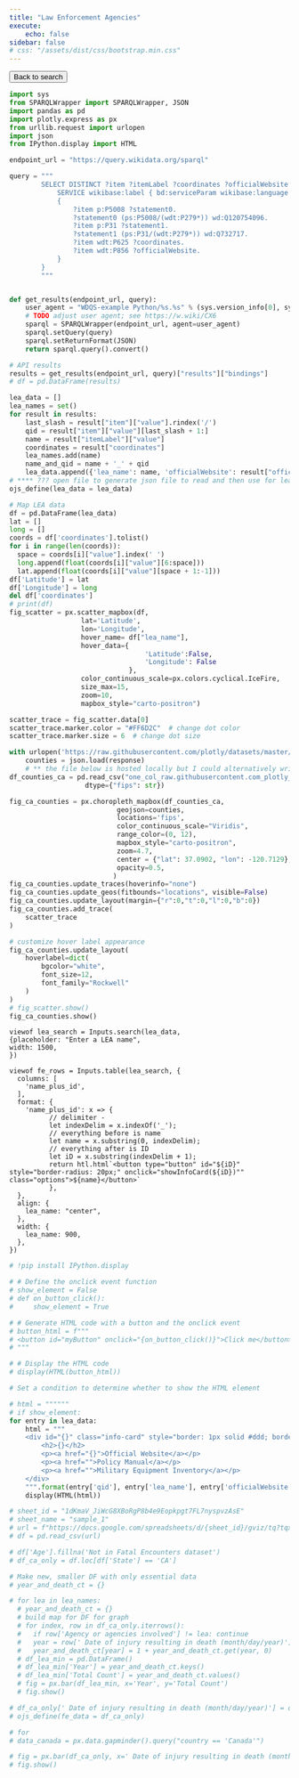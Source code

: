 ```yaml
---
title: "Law Enforcement Agencies"
execute: 
    echo: false
sidebar: false
# css: "/assets/dist/css/bootstrap.min.css"
---
```


```{=html}
<button id="goback-btn" onclick="goBack()">Back to search</button>
```

```python
import sys
from SPARQLWrapper import SPARQLWrapper, JSON
import pandas as pd
import plotly.express as px
from urllib.request import urlopen
import json
from IPython.display import HTML
```

```python
endpoint_url = "https://query.wikidata.org/sparql"

query = """
        SELECT DISTINCT ?item ?itemLabel ?coordinates ?officialWebsite WHERE {
            SERVICE wikibase:label { bd:serviceParam wikibase:language "en". }
            {
                ?item p:P5008 ?statement0.
                ?statement0 (ps:P5008/(wdt:P279*)) wd:Q120754096.
                ?item p:P31 ?statement1.
                ?statement1 (ps:P31/(wdt:P279*)) wd:Q732717.
                ?item wdt:P625 ?coordinates.
                ?item wdt:P856 ?officialWebsite.
            }
        }
        """


def get_results(endpoint_url, query):
    user_agent = "WDQS-example Python/%s.%s" % (sys.version_info[0], sys.version_info[1])
    # TODO adjust user agent; see https://w.wiki/CX6
    sparql = SPARQLWrapper(endpoint_url, agent=user_agent)
    sparql.setQuery(query)
    sparql.setReturnFormat(JSON)
    return sparql.query().convert()

# API results
results = get_results(endpoint_url, query)["results"]["bindings"]
# df = pd.DataFrame(results)

lea_data = []
lea_names = set()
for result in results:
    last_slash = result["item"]["value"].rindex('/')
    qid = result["item"]["value"][last_slash + 1:]
    name = result["itemLabel"]["value"]
    coordinates = result["coordinates"]
    lea_names.add(name)
    name_and_qid = name + '_' + qid
    lea_data.append({'lea_name': name, 'officialWebsite': result["officialWebsite"]["value"], 'name_plus_id': name_and_qid, 'qid': qid, 'coordinates': coordinates})
# **** ??? open file to generate json file to read and then use for leaflet map 
ojs_define(lea_data = lea_data)
``` 

```python
# Map LEA data
df = pd.DataFrame(lea_data)
lat = []
long = []
coords = df['coordinates'].tolist()
for i in range(len(coords)):
  space = coords[i]["value"].index(' ')
  long.append(float(coords[i]["value"][6:space]))
  lat.append(float(coords[i]["value"][space + 1:-1]))
df['Latitude'] = lat
df['Longitude'] = long  
del df['coordinates']
# print(df)
fig_scatter = px.scatter_mapbox(df, 
                  lat='Latitude',
                  lon='Longitude',
                  hover_name= df["lea_name"],
                  hover_data={ 
                                  'Latitude':False,
                                  'Longitude': False
                              },
                  color_continuous_scale=px.colors.cyclical.IceFire, 
                  size_max=15, 
                  zoom=10,
                  mapbox_style="carto-positron")

scatter_trace = fig_scatter.data[0]
scatter_trace.marker.color = "#FF6D2C"  # change dot color
scatter_trace.marker.size = 6  # change dot size

with urlopen('https://raw.githubusercontent.com/plotly/datasets/master/geojson-counties-fips.json') as response:
    counties = json.load(response)
    # ** the file below is hosted locally but I could alternatively write code that removes all the non-CA fip codes from the DF 
df_counties_ca = pd.read_csv("one_col_raw.githubusercontent.com_plotly_datasets_master_fips-unemp-16.csv",  
                   dtype={"fips": str})

fig_ca_counties = px.choropleth_mapbox(df_counties_ca, 
                           geojson=counties, 
                           locations='fips',
                           color_continuous_scale="Viridis",
                           range_color=(0, 12),
                           mapbox_style="carto-positron",
                           zoom=4.7, 
                           center = {"lat": 37.0902, "lon": -120.7129},
                           opacity=0.5,
                          )
fig_ca_counties.update_traces(hoverinfo="none")
fig_ca_counties.update_geos(fitbounds="locations", visible=False)
fig_ca_counties.update_layout(margin={"r":0,"t":0,"l":0,"b":0})
fig_ca_counties.add_trace(
    scatter_trace
)

# customize hover label appearance
fig_ca_counties.update_layout(
    hoverlabel=dict(
        bgcolor="white",
        font_size=12,
        font_family="Rockwell"
    )
)
# fig_scatter.show()
fig_ca_counties.show()
```
```{=html}
<div class="search-bar">
```
```ojs
viewof lea_search = Inputs.search(lea_data, 
{placeholder: "Enter a LEA name", 
width: 1500,
})
```
```{=html}
</div>
```
```{=html}
<div class="entries-wrap">
```
```ojs
viewof fe_rows = Inputs.table(lea_search, {
  columns: [
    'name_plus_id',
  ],
  format: {
    'name_plus_id': x => {
          // delimiter -
          let indexDelim = x.indexOf('_');
          // everything before is name
          let name = x.substring(0, indexDelim);
          // everything after is ID 
          let iD = x.substring(indexDelim + 1);
          return htl.html`<button type="button" id="${iD}" style="border-radius: 20px;" onclick="showInfoCard(${iD})"" class="options">${name}</button>`
          },
  },
  align: {
    lea_name: "center",
  },
  width: {
    lea_name: 900,
  },
})
```
```{=html}
</div>
```

```python
# !pip install IPython.display

# # Define the onclick event function
# show_element = False
# def on_button_click():
#     show_element = True

# # Generate HTML code with a button and the onclick event
# button_html = f"""
# <button id="myButton" onclick="{on_button_click()}">Click me</button>
# """

# # Display the HTML code
# display(HTML(button_html))

# Set a condition to determine whether to show the HTML element

# html = """"""
# if show_element:
for entry in lea_data:
    html = """
    <div id="{}" class="info-card" style="border: 1px solid #ddd; border-radius: 20px; padding: 10px; margin: 10px;">
        <h2>{}</h2>
        <p><a href="{}">Official Website</a></p>
        <p><a href="">Policy Manual</a></p>
        <p><a href="">Military Equipment Inventory</a></p>
    </div>
    """.format(entry['qid'], entry['lea_name'], entry['officialWebsite'])
    display(HTML(html)) 
```


<!-- Load and visualize fatal encounters data -->
```python
# sheet_id = "1dKmaV_JiWcG8XBoRgP8b4e9Eopkpgt7FL7nyspvzAsE"
# sheet_name = "sample_1"
# url = f"https://docs.google.com/spreadsheets/d/{sheet_id}/gviz/tq?tqx=out:csv&sheet={sheet_name}"
# df = pd.read_csv(url)

# df['Age'].fillna('Not in Fatal Encounters dataset')
# df_ca_only = df.loc[df['State'] == 'CA']

# Make new, smaller DF with only essential data
# year_and_death_ct = {}

# for lea in lea_names:
  # year_and_death_ct = {}
  # build map for DF for graph
  # for index, row in df_ca_only.iterrows():
  #   if row['Agency or agencies involved'] != lea: continue 
  #   year = row[' Date of injury resulting in death (month/day/year)'][-4:]
  #   year_and_death_ct[year] = 1 + year_and_death_ct.get(year, 0)
  # df_lea_min = pd.DataFrame()
  # df_lea_min['Year'] = year_and_death_ct.keys()
  # df_lea_min['Total Count'] = year_and_death_ct.values()
  # fig = px.bar(df_lea_min, x='Year', y='Total Count')
  # fig.show()

# df_ca_only[' Date of injury resulting in death (month/day/year)'] = df_ca_only[' Date of injury resulting in death (month/day/year)'].apply(lambda x: x[-4:])
# ojs_define(fe_data = df_ca_only)

# for 
# data_canada = px.data.gapminder().query("country == 'Canada'")

# fig = px.bar(df_ca_only, x=' Date of injury resulting in death (month/day/year)', y='count', color='Agency or agencies involved')
# fig.show()
```





```{=html}
<script>
    const outputCells = document.querySelectorAll('.cell');
    const tableCell = outputCells[2];
    const entriesWrap = document.querySelector('.entries-wrap');
    const searchBar = document.querySelector('.search-bar');

    function showInfoCard(btn) {
        // hide table
        tableCell.style.display = 'none';
        entriesWrap.style.display = 'none';
        searchBar.style.display = 'none';
        // show content for only the element clicked
        // debugger;
        let iD = btn.id;
        let infoCard = document.querySelector(`div#${iD}`);
        console.log(infoCard)
        infoCard.style.display = 'block';
        // highlight correct LEA spot on plotly map --** to come **--

        // show back arrow button that will show the map as before and the table of all LEAs
        let goBackBtn = document.querySelector('#goback-btn');
        goBackBtn.style.display = 'block';
    }

    // 2) Event listener for back arrow button
    
    // Function to go back in the browser's history
    function goBack() {
      // window.history.back();
        // hide table
        tableCell.style.display = 'block';
        entriesWrap.style.display = 'block';
        searchBar.style.display = 'block';
        // hide info card
        // debugger;
        let infoCard;
        document.querySelectorAll('.info-card').forEach(element => {
          if (window.getComputedStyle(element).display == 'block') {
            infoCard = element;
          }
        });
        infoCard.style.display = 'none';

        // hide btn again
        let goBackBtn = document.querySelector('#goback-btn');
        goBackBtn.style.display = 'none';
    }

    
</script>
```
